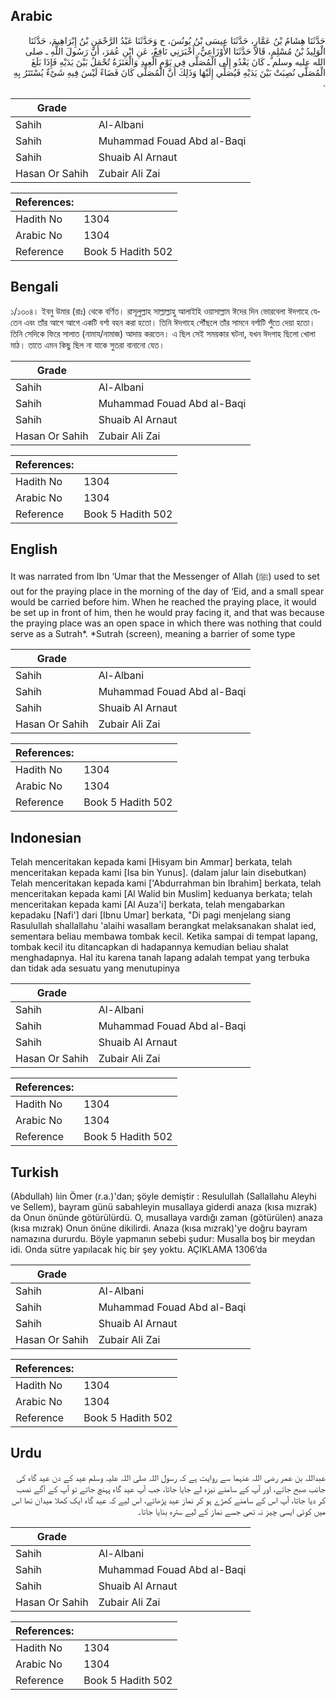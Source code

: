 ## Arabic


<div dir="rtl" lang="ar" style={{fontSize:'larger',backgroundColor:'#f8f9fa',padding:20}}>
حَدَّثَنَا هِشَامُ بْنُ عَمَّارٍ، حَدَّثَنَا عِيسَى بْنُ يُونُسَ، ح وَحَدَّثَنَا عَبْدُ الرَّحْمَنِ بْنُ إِبْرَاهِيمَ، حَدَّثَنَا الْوَلِيدُ بْنُ مُسْلِمٍ، قَالاَ حَدَّثَنَا الأَوْزَاعِيُّ، أَخْبَرَنِي نَافِعٌ، عَنِ ابْنِ عُمَرَ، أَنَّ رَسُولَ اللَّهِ ـ صلى الله عليه وسلم ـ كَانَ يَغْدُو إِلَى الْمُصَلَّى فِي يَوْمِ الْعِيدِ وَالْعَنَزَةُ تُحْمَلُ بَيْنَ يَدَيْهِ فَإِذَا بَلَغَ الْمُصَلَّى نُصِبَتْ بَيْنَ يَدَيْهِ فَيُصَلِّي إِلَيْهَا وَذَلِكَ أَنَّ الْمُصَلَّى كَانَ فَضَاءً لَيْسَ فِيهِ شَىْءٌ يُسْتَتَرُ بِهِ ‏.‏
</div>
<div style={{backgroundColor:'#f8f9fa',padding:20, marginBottom: 10}}><table> <thead> <tr> <th>Grade</th> <th></th> </tr> </thead> <tbody> <tr><td>Sahih</td><td>Al-Albani</td></tr><tr><td>Sahih</td><td>Muhammad Fouad Abd al-Baqi</td></tr><tr><td>Sahih</td><td>Shuaib Al Arnaut</td></tr><tr><td>Hasan Or Sahih</td><td>Zubair Ali Zai</td></tr></tbody></table><table> <thead> <tr> <th>References:</th> <th></th> </tr> </thead> <tbody><tr><td>Hadith No</td><td>1304</td></tr><tr><td>Arabic No</td><td>1304</td></tr><tr><td>Reference</td><td>Book 5 Hadith 502</td></tr></tbody></table></div>

## Bengali


<div dir="ltr" lang="bn" style={{fontSize:'larger',backgroundColor:'#f8f9fa',padding:20}}>
১/১৩০৪। ইবনু উমার (রাঃ) থেকে বর্ণিত। রাসূলুল্লাহ সাল্লাল্লাহু আলাইহি ওয়াসাল্লাম ঈদের দিন ভোরবেলা ঈদগাহে যেতেন এবং তাঁর আগে আগে একটি বর্শা বহন করা হতো। তিনি ঈদগাহে পৌঁছলে তাঁর সামনে বর্শাটি পুঁতে দেয়া হতো। তিনি সেদিকে ফিরে সালাত (নামায/নামাজ) আদায় করতেন। এ ছিল সেই সময়কার ঘটনা, যখন ঈদগাহ ছিলো খোলা মাঠ। তাতে এমন কিছু ছিল না যাকে সুতরা বানানো যেত।
</div>
<div style={{backgroundColor:'#f8f9fa',padding:20, marginBottom: 10}}><table> <thead> <tr> <th>Grade</th> <th></th> </tr> </thead> <tbody> <tr><td>Sahih</td><td>Al-Albani</td></tr><tr><td>Sahih</td><td>Muhammad Fouad Abd al-Baqi</td></tr><tr><td>Sahih</td><td>Shuaib Al Arnaut</td></tr><tr><td>Hasan Or Sahih</td><td>Zubair Ali Zai</td></tr></tbody></table><table> <thead> <tr> <th>References:</th> <th></th> </tr> </thead> <tbody><tr><td>Hadith No</td><td>1304</td></tr><tr><td>Arabic No</td><td>1304</td></tr><tr><td>Reference</td><td>Book 5 Hadith 502</td></tr></tbody></table></div>

## English


<div dir="ltr" lang="en" style={{fontSize:'larger',backgroundColor:'#f8f9fa',padding:20}}>
It was narrated from Ibn ‘Umar that the Messenger of Allah (ﷺ) used to set out for the praying place in the morning of the day of ‘Eid, and a small spear would be carried before him. When he reached the praying place, it would be set up in front of him, then he would pray facing it, and that was because the praying place was an open space in which there was nothing that could serve as a Sutrah*. *Sutrah (screen), meaning a barrier of some type
</div>
<div style={{backgroundColor:'#f8f9fa',padding:20, marginBottom: 10}}><table> <thead> <tr> <th>Grade</th> <th></th> </tr> </thead> <tbody> <tr><td>Sahih</td><td>Al-Albani</td></tr><tr><td>Sahih</td><td>Muhammad Fouad Abd al-Baqi</td></tr><tr><td>Sahih</td><td>Shuaib Al Arnaut</td></tr><tr><td>Hasan Or Sahih</td><td>Zubair Ali Zai</td></tr></tbody></table><table> <thead> <tr> <th>References:</th> <th></th> </tr> </thead> <tbody><tr><td>Hadith No</td><td>1304</td></tr><tr><td>Arabic No</td><td>1304</td></tr><tr><td>Reference</td><td>Book 5 Hadith 502</td></tr></tbody></table></div>

## Indonesian


<div dir="ltr" lang="id" style={{fontSize:'larger',backgroundColor:'#f8f9fa',padding:20}}>
Telah menceritakan kepada kami [Hisyam bin Ammar] berkata, telah menceritakan kepada kami [Isa bin Yunus]. (dalam jalur lain disebutkan) Telah menceritakan kepada kami ['Abdurrahman bin Ibrahim] berkata, telah menceritakan kepada kami [Al Walid bin Muslim] keduanya berkata; telah menceritakan kepada kami [Al Auza'i] berkata, telah mengabarkan kepadaku [Nafi'] dari [Ibnu Umar] berkata, "Di pagi menjelang siang Rasulullah shallallahu 'alaihi wasallam berangkat melaksanakan shalat ied, sementara beliau membawa tombak kecil. Ketika sampai di tempat lapang, tombak kecil itu ditancapkan di hadapannya kemudian beliau shalat menghadapnya. Hal itu karena tanah lapang adalah tempat yang terbuka dan tidak ada sesuatu yang menutupinya
</div>
<div style={{backgroundColor:'#f8f9fa',padding:20, marginBottom: 10}}><table> <thead> <tr> <th>Grade</th> <th></th> </tr> </thead> <tbody> <tr><td>Sahih</td><td>Al-Albani</td></tr><tr><td>Sahih</td><td>Muhammad Fouad Abd al-Baqi</td></tr><tr><td>Sahih</td><td>Shuaib Al Arnaut</td></tr><tr><td>Hasan Or Sahih</td><td>Zubair Ali Zai</td></tr></tbody></table><table> <thead> <tr> <th>References:</th> <th></th> </tr> </thead> <tbody><tr><td>Hadith No</td><td>1304</td></tr><tr><td>Arabic No</td><td>1304</td></tr><tr><td>Reference</td><td>Book 5 Hadith 502</td></tr></tbody></table></div>

## Turkish


<div dir="ltr" lang="tr" style={{fontSize:'larger',backgroundColor:'#f8f9fa',padding:20}}>
(Abdullah) lıin Ömer (r.a.)'dan; şöyle demiştir : Resulullah (Sallallahu Aleyhi ve Sellem), bayram günü sabahleyin musallaya giderdi anaza (kısa mızrak) da Onun önünde götürülürdü. O, musallaya vardığı zaman (götürülen) anaza (kısa mızrak) Onun önüne dikilirdi. Anaza (kısa mızrak)'ye doğru bayram namazına dururdu. Böyle yapmanın sebebi şudur: Musalla boş bir meydan idi. Onda sütre yapılacak hiç bir şey yoktu. AÇIKLAMA 1306’da
</div>
<div style={{backgroundColor:'#f8f9fa',padding:20, marginBottom: 10}}><table> <thead> <tr> <th>Grade</th> <th></th> </tr> </thead> <tbody> <tr><td>Sahih</td><td>Al-Albani</td></tr><tr><td>Sahih</td><td>Muhammad Fouad Abd al-Baqi</td></tr><tr><td>Sahih</td><td>Shuaib Al Arnaut</td></tr><tr><td>Hasan Or Sahih</td><td>Zubair Ali Zai</td></tr></tbody></table><table> <thead> <tr> <th>References:</th> <th></th> </tr> </thead> <tbody><tr><td>Hadith No</td><td>1304</td></tr><tr><td>Arabic No</td><td>1304</td></tr><tr><td>Reference</td><td>Book 5 Hadith 502</td></tr></tbody></table></div>

## Urdu


<div dir="rtl" lang="ur" style={{fontSize:'larger',backgroundColor:'#f8f9fa',padding:20}}>
عبداللہ بن عمر رضی اللہ عنہما سے روایت ہے کہ رسول اللہ صلی اللہ علیہ وسلم عید کے دن عید گاہ کی جانب صبح جاتے، اور آپ کے سامنے نیزہ لے جایا جاتا، جب آپ عید گاہ پہنچ جاتے تو آپ کے آگے نصب کر دیا جاتا، آپ اس کے سامنے کھڑے ہو کر نماز عید پڑھاتے، اس لیے کہ عید گاہ ایک کھلا میدان تھا اس میں کوئی ایسی چیز نہ تھی جسے نماز کے لیے سترہ بنایا جاتا۔
</div>
<div style={{backgroundColor:'#f8f9fa',padding:20, marginBottom: 10}}><table> <thead> <tr> <th>Grade</th> <th></th> </tr> </thead> <tbody> <tr><td>Sahih</td><td>Al-Albani</td></tr><tr><td>Sahih</td><td>Muhammad Fouad Abd al-Baqi</td></tr><tr><td>Sahih</td><td>Shuaib Al Arnaut</td></tr><tr><td>Hasan Or Sahih</td><td>Zubair Ali Zai</td></tr></tbody></table><table> <thead> <tr> <th>References:</th> <th></th> </tr> </thead> <tbody><tr><td>Hadith No</td><td>1304</td></tr><tr><td>Arabic No</td><td>1304</td></tr><tr><td>Reference</td><td>Book 5 Hadith 502</td></tr></tbody></table></div>